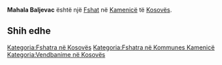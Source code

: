 {{Fshat në Kosovës
 | Emri                = Mahala Baljevac
| srp_N_name = Mahala Baljevac
| srp_N_FULL_NAME_RO = Mahala Baljevac
| srp_N_FULL_NAME_ND_RO = Mahala Baljevac
| srp_N_SORT_NAME_RG = MAHALABALJEVAC
| srp_N_FULL_NAME_RG = Mahala Baljevac
| srp_N_FULL_NAME_ND_RG = Mahala Baljevac

 | Emri (Rasa dhanore) = 
 | Figura              = 
 | Shteti              = Kosovo
 | Komuna              = Kamenicë
 | Kodi postar         = 
 | Sipërfaqja          = 

 | Popullsia           = 

 | Regj. i popullsisë  = 
 | Dend. e popullsisë  = 
 | Faqja zyrtare       = 
 <!--- Koordinatat ----> 
 | Gjerësia            = 42.684722
 | Gjatësia            = 20.476667
 | Lartësia            = 
}}
'''Mahala Baljevac''' është një [[Fshat]] në [[Kamenicë]] të [[Kosovës]].

<!-- == Gjeografia == -->
<!-- == Historia == -->
<!-- == Demografia == -->
== Shih edhe ==
{{Komuna Kamenicë}}
{{Kosovo-Administrata-Cung}}

[[Kategoria:Fshatra në Kosovës]]
[[Kategoria:Fshatra në Kommunes Kamenicë]]
[[Kategoria:Vendbanime në Kosovës]]